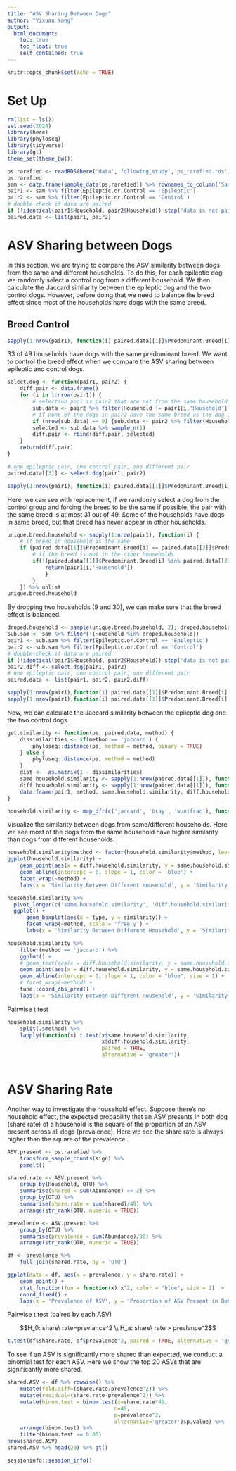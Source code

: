 ```yaml
---
title: "ASV Sharing Between Dogs"
author: "Yixuan Yang"
output:
  html_document:
    toc: true
    toc_float: true
    self_contained: true
---
```


```r
knitr::opts_chunk$set(echo = TRUE)
```

# Set Up

```r
rm(list = ls())
set.seed(2024)
library(here)
library(phyloseq)
library(tidyverse)
library(gt)
theme_set(theme_bw())

ps.rarefied <- readRDS(here('data','following_study','ps_rarefied.rds'))
ps.rarefied
sam <- data.frame(sample_data(ps.rarefied)) %>% rownames_to_column('Sample')
pair1 <- sam %>% filter(Epileptic.or.Control == 'Epileptic')
pair2 <- sam %>% filter(Epileptic.or.Control == 'Control')
# double-check if data are paired
if (!identical(pair1$Household, pair2$Household)) stop('data is not paired')
paired.data <- list(pair1, pair2)
```

# ASV Sharing between Dogs

In this section, we are trying to compare the ASV similarity between dogs from the same and different households. To do this, for each epileptic dog, we randomly select a control dog from a different household. We then calculate the Jaccard similarity between the epileptic dog and the two control dogs. However, before doing that we need to balance the breed effect since most of the households have dogs with the same breed. 

## Breed Control

```r
sapply(1:nrow(pair1), function(i) paired.data[[1]]$Predominant.Breed[i] == paired.data[[2]]$Predominant.Breed[i]) %>% sum
```

33 of 49 households have dogs with the same predominant breed. We want to control the breed effect when we compare the ASV sharing between epileptic and control dogs. 

```r
select.dog <- function(pair1, pair2) {
    diff.pair <- data.frame()
    for (i in 1:nrow(pair1)) {
        # selection pool is pair2 that are not from the same household but with the same predominate breed
        sub.data <- pair2 %>% filter(Household != pair1[i,'Household'], Predominant.Breed == pair1[i,'Predominant.Breed'])
        # if none of the dogs in pair2 have the same breed as the dog in pair1, then just select from another household.
        if (nrow(sub.data) == 0) {sub.data <- pair2 %>% filter(Household != pair1[i,'Household'])}
        selected <- sub.data %>% sample_n(1)
        diff.pair <- rbind(diff.pair, selected)
    }
    return(diff.pair)
}

# one epileptic pair, one control pair, one different pair
paired.data[[3]] <- select.dog(pair1, pair2)

sapply(1:nrow(pair1), function(i) paired.data[[1]]$Predominant.Breed[i] == paired.data[[3]]$Predominant.Breed[i]) %>% sum
```

Here, we can see with replacement, if we randomly select a dog from the control group and forcing the breed to be the same if possible, the pair with the same breed is at most 31 out of 49. Some of the households have dogs in same breed, but that breed has never appear in other households.

```r
unique.breed.household <- sapply(1:nrow(pair1), function(i) {
    # if breed in household is the same
    if (paired.data[[1]]$Predominant.Breed[i] == paired.data[[2]]$Predominant.Breed[i]) {
        # if the breed is not in the other households
        if(!(paired.data[[1]]$Predominant.Breed[i] %in% paired.data[[2]]$Predominant.Breed[-i])) {
            return(pair1[i,'Household'])
            }
        }
    }) %>% unlist 
unique.breed.household
```

By dropping two households (9 and 30), we can make sure that the breed effect is balanced.

```r
droped.household <- sample(unique.breed.household, 2); droped.household
sub.sam <- sam %>% filter(!(Household %in% droped.household))
pair1 <- sub.sam %>% filter(Epileptic.or.Control == 'Epileptic')
pair2 <- sub.sam %>% filter(Epileptic.or.Control == 'Control')
# double-check if data are paired
if (!identical(pair1$Household, pair2$Household)) stop('data is not paired')
pair2.diff <- select.dog(pair1, pair2)
# one epileptic pair, one control pair, one different pair
paired.data <- list(pair1, pair2, pair2.diff)

sapply(1:nrow(pair1),function(i) paired.data[[1]]$Predominant.Breed[i] == paired.data[[2]]$Predominant.Breed[i]) %>% sum
sapply(1:nrow(pair1),function(i) paired.data[[1]]$Predominant.Breed[i] == paired.data[[3]]$Predominant.Breed[i]) %>% sum
```

Now, we can calculate the Jaccard similarity between the epileptic dog and the two control dogs.

```r
get.similarity <- function(ps, paired.data, method) {
    dissimilarities <- if(method == 'jaccard') {
        phyloseq::distance(ps, method = method, binary = TRUE)
    } else {
        phyloseq::distance(ps, method = method)
    }
    dist <-  as.matrix(1 - dissimilarities)
    same.household.similarity <- sapply(1:nrow(paired.data[[1]]), function(i) {dist[paired.data[[1]][i,'Sample'], paired.data[[2]][i,'Sample']]})
    diff.household.similarity <- sapply(1:nrow(paired.data[[1]]), function(i) {dist[paired.data[[1]][i,'Sample'], paired.data[[3]][i,'Sample']]})
    data.frame(pair1, method, same.household.similarity, diff.household.similarity)
}

household.similarity <- map_dfr(c('jaccard', 'bray', 'wunifrac'), function(method) get.similarity(ps.rarefied, paired.data, method))
```

Visualize the similarity between dogs from same/different households. Here we see most of the dogs from the same household have higher similarity than dogs from different households.

```r
household.similarity$method <- factor(household.similarity$method, levels = c('jaccard', 'bray', 'wunifrac'))
ggplot(household.similarity) +
    geom_point(aes(x = diff.household.similarity, y = same.household.similarity)) +
    geom_abline(intercept = 0, slope = 1, color = 'blue') +
    facet_wrap(~method) +
    labs(x = 'Similarity Between Different Household', y = 'Similarity Between Same Household')

household.similarity %>% 
  pivot_longer(c('same.household.similarity', 'diff.household.similarity'), names_to = 'type', values_to = 'similarity') %>%
  ggplot() +
      geom_boxplot(aes(x = type, y = similarity)) +
      facet_wrap(~method, scale = 'free_y') +
      labs(x = 'Similarity Between Different Household', y = 'Similarity Between Same Household')
```

```r
household.similarity %>% 
    filter(method == 'jaccard') %>%
    ggplot() +
    # geom_text(aes(x = diff.household.similarity, y = same.household.similarity, label = Household), check_overlap = TRUE) +
    geom_point(aes(x = diff.household.similarity, y = same.household.similarity)) +
    geom_abline(intercept = 0, slope = 1, color = "blue", size = 1) +
    # facet_wrap(~method) +
    tune::coord_obs_pred() +
    labs(x = 'Similarity Between Different Household', y = 'Similarity Between Same Household')
```


Pairwise t test

```r
household.similarity %>% 
    split(.$method) %>%
    lapply(function(x) t.test(x$same.household.similarity,
                              x$diff.household.similarity, 
                              paired = TRUE,
                              alternative = 'greater'))
  
```

# ASV Sharing Rate

Another way to investigate the household effect. Suppose there's no household effect, the expected probability that an ASV presents in both dog (share rate) of a household is the square of the proportion of an ASV present across all dogs (prevalence). Here we see the share rate is always higher than the square of the prevalence.

```r
ASV.present <- ps.rarefied %>%
    transform_sample_counts(sign) %>% 
    psmelt() 

shared.rate <- ASV.present %>% 
    group_by(Household, OTU) %>% 
    summarise(shared = sum(Abundance) == 2) %>% 
    group_by(OTU) %>% 
    summarise(share.rate = sum(shared)/49) %>% 
    arrange(str_rank(OTU, numeric = TRUE))

prevalence <- ASV.present %>% 
    group_by(OTU) %>% 
    summarise(prevalence = sum(Abundance)/98) %>% 
    arrange(str_rank(OTU, numeric = TRUE))

df <- prevalence %>% 
    full_join(shared.rate, by = 'OTU')

ggplot(data = df, aes(x = prevalence, y = share.rate)) + 
    geom_point() +
    stat_function(fun = function(x) x^2, color = "blue", size = 1)  +
    coord_fixed() +
    labs(x = 'Prevalence of ASV', y = 'Proportion of ASV Present in Both Dogs')
```

Pairwise t test (paired by each ASV)

$$H_0: share\ rate=prevlance^2 \\ H_a: share\ rate > prevlance^2$$

```r
t.test(df$share.rate, df$prevalence^2, paired = TRUE, alternative = 'greater')
```

To see if an ASV is significantly more shared than expected, we conduct a binomial test for each ASV. Here we show the top 20 ASVs that are significantly more shared.

```r
shared.ASV <- df %>% rowwise() %>% 
    mutate(fold.diff=(share.rate/prevalence^2)) %>% 
    mutate(residual=(share.rate-prevalence^2)) %>%
    mutate(binom.test = binom.test(x=share.rate*49,
                                  n=49,
                                  p=prevalence^2,
                                  alternative='greater')$p.value) %>% 
    arrange(binom.test) %>% 
    filter(binom.test <= 0.05)
nrow(shared.ASV)
shared.ASV %>% head(20) %>% gt()
```

```r
sessioninfo::session_info()
```